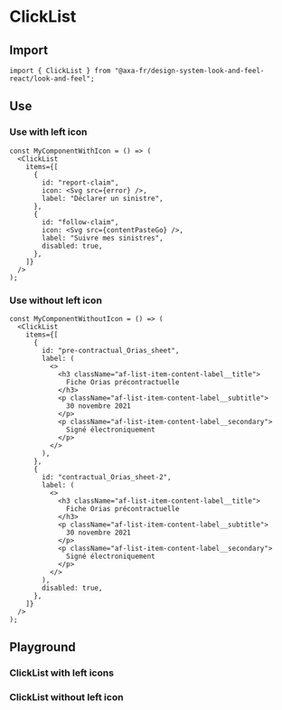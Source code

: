 
<Meta of={ClickListStories} name="ClickList" />

# ClickList

## Import

```tsx
import { ClickList } from "@axa-fr/design-system-look-and-feel-react/look-and-feel";
```

## Use

### Use with left icon

```tsx
const MyComponentWithIcon = () => (
  <ClickList
    items={[
      {
        id: "report-claim",
        icon: <Svg src={error} />,
        label: "Déclarer un sinistre",
      },
      {
        id: "follow-claim",
        icon: <Svg src={contentPasteGo} />,
        label: "Suivre mes sinistres",
        disabled: true,
      },
    ]}
  />
);
```

### Use without left icon

```tsx
const MyComponentWithoutIcon = () => (
  <ClickList
    items={[
      {
        id: "pre-contractual_Orias_sheet",
        label: (
          <>
            <h3 className="af-list-item-content-label__title">
              Fiche Orias précontractuelle
            </h3>
            <p className="af-list-item-content-label__subtitle">
              30 novembre 2021
            </p>
            <p className="af-list-item-content-label__secondary">
              Signé électroniquement
            </p>
          </>
        ),
      },
      {
        id: "contractual_Orias_sheet-2",
        label: (
          <>
            <h3 className="af-list-item-content-label__title">
              Fiche Orias précontractuelle
            </h3>
            <p className="af-list-item-content-label__subtitle">
              30 novembre 2021
            </p>
            <p className="af-list-item-content-label__secondary">
              Signé électroniquement
            </p>
          </>
        ),
        disabled: true,
      },
    ]}
  />
);
```

## Playground

### ClickList with left icons

<Canvas of={ClickListStories.ClickListWithIcon} />

<Controls of={ClickListStories.ClickListWithIcon} />

### ClickList without left icon

<Canvas of={ClickListStories.ClickListWithoutIcon} />

<Controls of={ClickListStories.ClickListWithoutIcon} />

